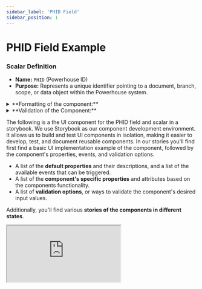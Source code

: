 ```yaml
---
sidebar_label: 'PHID Field'
sidebar_position: 1
---
```



# PHID Field Example

### **Scalar Definition**

- **Name:** `PHID` (Powerhouse ID)
- **Purpose:** Represents a unique identifier pointing to a document, branch, scope, or data object within the Powerhouse system.


<details>
<summary>**Formatting of the component:**</summary>
    - **Basic Notation:** `phd:<documentID>`
        - **Branch and Scope:** Optional components appended using colons `:`.
        - **Full Notation:** `phd:<documentID>:<branch>:<scope>`
            - **Branch:** Defaults to `main` if omitted.
            - **Scope:** Defaults to `public` if omitted.
    - **Data Object Reference:** `phd:<documentID>/<dataObjectID>`
    - **URL Format:** `phd://<domain>/<documentID>`
        - Example: `phd://switchboard.powerhouse.xyz/baefc2a4-f9a0-4950-8161-fd8d8cc7dea9`

**Examples of the component formatting:**
    - **Basic PHID:** `phd:baefc2a4-f9a0-4950-8161-fd8d8cc7dea9`
    - **With Branch:** `phd:baefc2a4...:draft`
    - **With Scope:** `phd:baefc2a4...::local`
    - **With Branch and Scope:** `phd:baefc2a4...:draft:local`
    - **With Data Object ID:** `phd:baefc2a4.../3cf05e40...`
</details>

<details>
<summary>**Validation of the Component:**</summary>
    - **Validate each format:**
        1. **PHID only:** Ensure the document ID is a valid UUID.
        2. **PHID with data element (OID):** Validate both the document ID and the data object ID.
        3. **PHID with branch:** Validate the document ID and check if the branch is properly formatted.
        4. **PHID with scope:** Validate the document ID and check if the scope is valid.
        5. **PHID with branch and scope:** Validate all three components: document ID, branch, and scope.
    - **Error Message Example:** "Invalid PHID format. Please check the document ID, branch, or scope."
</details>

The following is a the UI component for the PHID field and scalar in a storybook.
We use Storybook as our component development environment. 
It allows us to build and test UI components in isolation, making it easier to develop, test, and document reusable components.
In our stories you'll find first find a basic UI implementation example of the component, followed by the component's properties, events, and validation options.

- A list of the **default properties** and their descriptions, and a list of the available events that can be triggered.
- A list of the **component's specific properties** and attributes based on the components functionality. 
- A list of **validation options**, or ways to validate the component's desired input values.

Additionally, you'll find various **stories of the components in different states**.

<div style={{ 
  border: '1px solid #E5E7EB', 
  borderRadius: '8px', 
  padding: '16px',
  marginBottom: '20px',
}}>
  <iframe
    src="https://storybook.powerhouse.academy/iframe.html?id=scalars-phid-field--readme&viewMode=story"
    style={{
      width: '100%',
      height: '4500px',
      border: 'none',
    }}
    title="PhidField Component Demo"
  />
</div>
